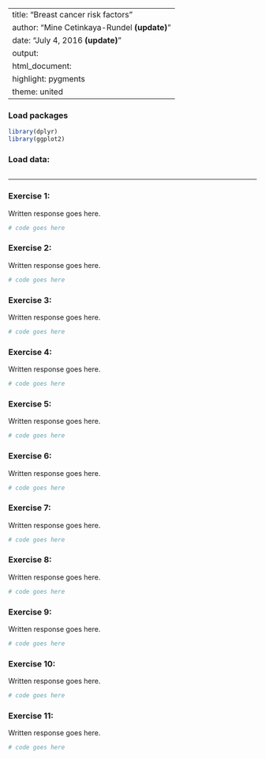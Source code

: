 
---
title: "Breast cancer risk factors"
author: "Mine Cetinkaya-Rundel **(update)**"
date: "July 4, 2016 **(update)**"
output: 
  html_document: 
    highlight: pygments
    theme: united
---

### Load packages

```r
library(dplyr)
library(ggplot2)
```

### Load data:

```r

```

* * *

### Exercise 1:

Written response goes here.

```r
# code goes here
```


### Exercise 2:

Written response goes here.

```r
# code goes here
```


### Exercise 3:

Written response goes here.

```r
# code goes here
```


### Exercise 4:

Written response goes here.

```r
# code goes here
```

### Exercise 5:

Written response goes here.

```r
# code goes here
```

### Exercise 6:

Written response goes here.

```r
# code goes here
```

### Exercise 7:

Written response goes here.

```r
# code goes here
```

### Exercise 8:

Written response goes here.

```r
# code goes here
```

### Exercise 9:

Written response goes here.

```r
# code goes here
```

### Exercise 10:

Written response goes here.

```r
# code goes here
```

### Exercise 11:

Written response goes here.

```r
# code goes here
```

